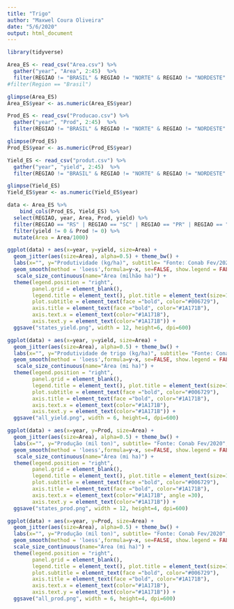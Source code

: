 ```yaml
---
title: "Trigo"
author: "Maxwel Coura Oliveira"
date: "5/6/2020"
output: html_document
---
```


```r
library(tidyverse)
```

```r
Area_ES <- read_csv("Area.csv") %>% 
  gather("year", "Area", 2:45)  %>% 
  filter(REGIAO != "BRASIL" & REGIAO != "NORTE" & REGIAO != "NORDESTE" & REGIAO != "CENTRO-OESTE" & REGIAO != "SUDESTE" & REGIAO != "SUL" & REGIAO != "NORTE-NORDESTE" & REGIAO != "CENTRO-SUL")
#filter(Region == "Brasil")

glimpse(Area_ES)
Area_ES$year <- as.numeric(Area_ES$year)
```

```r
Prod_ES <- read_csv("Producao.csv") %>% 
  gather("year", "Prod", 2:45)  %>% 
  filter(REGIAO != "BRASIL" & REGIAO != "NORTE" & REGIAO != "NORDESTE" & REGIAO != "CENTRO-OESTE" & REGIAO != "SUDESTE" & REGIAO != "SUL" & REGIAO != "NORTE-NORDESTE" & REGIAO != "CENTRO-SUL")

glimpse(Prod_ES)
Prod_ES$year <- as.numeric(Prod_ES$year)
```



```r
Yield_ES <- read_csv("produt.csv") %>% 
  gather("year", "yield", 2:45)  %>% 
  filter(REGIAO != "BRASIL" & REGIAO != "NORTE" & REGIAO != "NORDESTE" & REGIAO != "CENTRO-OESTE" & REGIAO != "SUDESTE" & REGIAO != "SUL" & REGIAO != "NORTE-NORDESTE" & REGIAO != "CENTRO-SUL")

glimpse(Yield_ES)
Yield_ES$year <- as.numeric(Yield_ES$year)
```


```r
data <- Area_ES %>% 
    bind_cols(Prod_ES, Yield_ES) %>% 
  select(REGIAO, year, Area, Prod, yield) %>% 
  filter(REGIAO == "RS" | REGIAO == "SC" | REGIAO == "PR" | REGIAO == "MG" | REGIAO == "SP" | REGIAO == "BA" | REGIAO == "GO" | REGIAO == "MS" | REGIAO == "MT") %>% 
  filter(yield != 0 & Prod != 0) %>% 
  mutate(Area = Area/1000)
```


 
    
```r
ggplot(data) + aes(x=year, y=yield, size=Area) + 
  geom_jitter(aes(size=Area), alpha=0.5) + theme_bw() +
  labs(x="", y="Produtividade (kg/ha)", subtitle= "Fonte: Conab Fev/2020", caption="Figura: Maxwel C Oliveira") +
  geom_smooth(method = 'loess',formula=y~x, se=FALSE, show.legend = FALSE)  + facet_wrap(~REGIAO, nrow=2) +
   scale_size_continuous(name="Área (milhão ha)") +
  theme(legend.position = "right",
        panel.grid = element_blank(),
        legend.title = element_text(), plot.title = element_text(size=12, face="bold", color="#1A171B"),
        plot.subtitle = element_text(face ="bold", color="#006729"), 
        axis.title = element_text(face ="bold", color="#1A171B"), 
        axis.text.x = element_text(color="#1A171B"),
        axis.text.y = element_text(color="#1A171B")) +
  ggsave("states_yield.png", width = 12, height=6, dpi=600)
```




```r
ggplot(data) + aes(x=year, y=yield, size=Area) + 
  geom_jitter(aes(size=Area), alpha=0.5) + theme_bw() +
  labs(x="", y="Produtividade de trigo (kg/ha)", subtitle= "Fonte: Conab Fev/2020", caption="Figura: Maxwel C Oliveira") +
  geom_smooth(method = 'loess',formula=y~x, se=FALSE, show.legend = FALSE, size=2)  +
   scale_size_continuous(name="Área (mi ha)") +
  theme(legend.position = "right",
        panel.grid = element_blank(),
        legend.title = element_text(), plot.title = element_text(size=12, face="bold", color="#1A171B"),
        plot.subtitle = element_text(face ="bold", color="#006729"), 
        axis.title = element_text(face ="bold", color="#1A171B"), 
        axis.text.x = element_text(color="#1A171B"),
        axis.text.y = element_text(color="#1A171B")) +
  ggsave("all_yield.png", width = 6, height=4, dpi=600)
```





```r
ggplot(data) + aes(x=year, y=Prod, size=Area) + 
  geom_jitter(aes(size=Area), alpha=0.5) + theme_bw() +
  labs(x="", y="Produção (mil ton)", subtitle= "Fonte: Conab Fev/2020", caption="Figura: Maxwel C Oliveira") +
  geom_smooth(method = 'loess',formula=y~x, se=FALSE, show.legend = FALSE)  + facet_grid(~REGIAO) +
   scale_size_continuous(name="Área (mi ha)") +
  theme(legend.position = "right",
        panel.grid = element_blank(),
        legend.title = element_text(), plot.title = element_text(size=12, face="bold", color="#1A171B"),
        plot.subtitle = element_text(face ="bold", color="#006729"), 
        axis.title = element_text(face ="bold", color="#1A171B"), 
        axis.text.x = element_text(color="#1A171B", angle =30),
        axis.text.y = element_text(color="#1A171B")) +
  ggsave("states_prod.png", width = 12, height=4, dpi=600)
```




```r
ggplot(data) + aes(x=year, y=Prod, size=Area) + 
  geom_jitter(aes(size=Area), alpha=0.5) + theme_bw() +
  labs(x="", y="Produção (mil ton)", subtitle= "Fonte: Conab Fev/2020", caption="Figura: Maxwel C Oliveira") +
  geom_smooth(method = 'loess',formula=y~x, se=FALSE, show.legend = FALSE)  +
  scale_size_continuous(name="Área (mi ha)") +
  theme(legend.position = "right",
        panel.grid = element_blank(),
        legend.title = element_text(), plot.title = element_text(size=12, face="bold", color="#1A171B"),
        plot.subtitle = element_text(face ="bold", color="#006729"), 
        axis.title = element_text(face ="bold", color="#1A171B"), 
        axis.text.x = element_text(color="#1A171B"),
        axis.text.y = element_text(color="#1A171B")) +
  ggsave("all_prod.png", width = 6, height=4, dpi=600)
```
